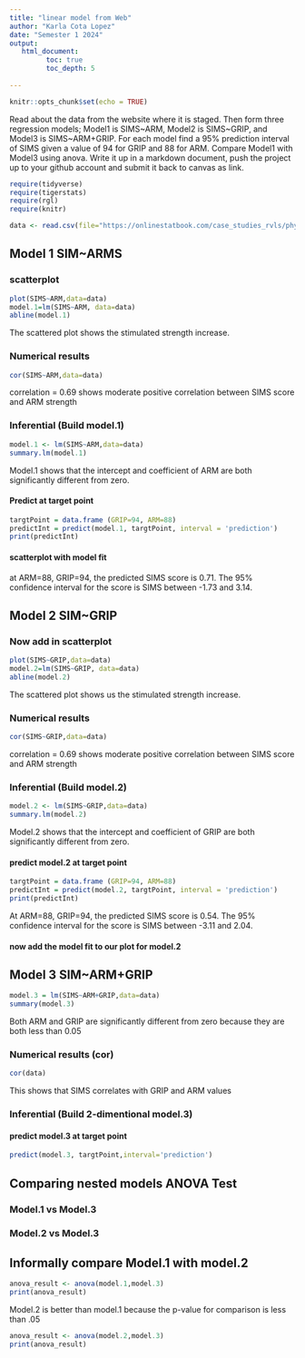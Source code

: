 ```yaml
---
title: "linear model from Web"
author: "Karla Cota Lopez"
date: "Semester 1 2024"
output:
   html_document:
         toc: true
         toc_depth: 5
        
---
```


```r
knitr::opts_chunk$set(echo = TRUE)
```

Read about the data from the website where it is staged.  Then form three regression models; Model1 is SIMS~ARM, Model2 is SIMS~GRIP, and Model3 is SIMS~ARM+GRIP. For each model find a 95% prediction interval of SIMS given a value of 94  for GRIP and 88 for ARM. Compare Model1 with Model3 using anova. Write it up in a markdown document, push the project up to your github account and submit it back to canvas as link. 

 


```r
require(tidyverse)
require(tigerstats)
require(rgl)
require(knitr)

```

```r
data <- read.csv(file="https://onlinestatbook.com/case_studies_rvls/physical_strength/data.txt",sep="",header=TRUE)  

```

## Model 1 SIM~ARMS

### scatterplot

```r
plot(SIMS~ARM,data=data)
model.1=lm(SIMS~ARM, data=data)
abline(model.1)
```



The scattered plot shows the stimulated strength increase.

### Numerical results

```r
cor(SIMS~ARM,data=data)
```

correlation = 0.69 shows moderate positive correlation between SIMS score and ARM strength

### Inferential  (Build model.1)

```r
model.1 <- lm(SIMS~ARM,data=data)
summary.lm(model.1)
```

Model.1 shows that the intercept and coefficient of ARM are both significantly different from zero. 

#### Predict at target point

```r
targtPoint = data.frame (GRIP=94, ARM=88)
predictInt = predict(model.1, targtPoint, interval = 'prediction')
print(predictInt)
```

#### scatterplot with model fit
at ARM=88, GRIP=94, the predicted SIMS score is 0.71. The 95% confidence interval for the score is SIMS between -1.73 and 3.14. 

  

## Model 2 SIM~GRIP


### Now add in scatterplot
```r
plot(SIMS~GRIP,data=data)
model.2=lm(SIMS~GRIP, data=data)
abline(model.2)
```

The scattered plot shows us the stimulated strength increase.

### Numerical results 

```r
cor(SIMS~GRIP,data=data)
```

correlation = 0.69 shows moderate positive correlation between SIMS score and ARM strength

### Inferential  (Build model.2)
  
```r
model.2 <- lm(SIMS~GRIP,data=data)
summary.lm(model.2)
```

Model.2 shows that the intercept and coefficient of GRIP are both significantly different from zero. 


#### predict model.2 at target point

```r
targtPoint = data.frame (GRIP=94, ARM=88)
predictInt = predict(model.2, targtPoint, interval = 'prediction')
print(predictInt)
```

At ARM=88, GRIP=94, the predicted SIMS score is 0.54. The 95% confidence interval for the score is SIMS between -3.11 and 2.04. 

#### now add the model fit to our plot for model.2


## Model 3 SIM~ARM+GRIP
```r
model.3 = lm(SIMS~ARM+GRIP,data=data)
summary(model.3)
```

Both ARM and GRIP are significantly different from zero because they are both less than 0.05

### Numerical results (cor)
```r
cor(data)
```

This shows that SIMS correlates with GRIP and ARM values
  
### Inferential  (Build 2-dimentional model.3)


#### predict model.3 at target point

```r
predict(model.3, targtPoint,interval='prediction')
```


## Comparing nested models ANOVA Test

### Model.1 vs Model.3
### Model.2 vs Model.3

## Informally compare Model.1 with model.2

```r
anova_result <- anova(model.1,model.3)
print(anova_result)
```
Model.2 is better than model.1 because the p-value for comparison is less than .05
```r
anova_result <- anova(model.2,model.3)
print(anova_result)
```





